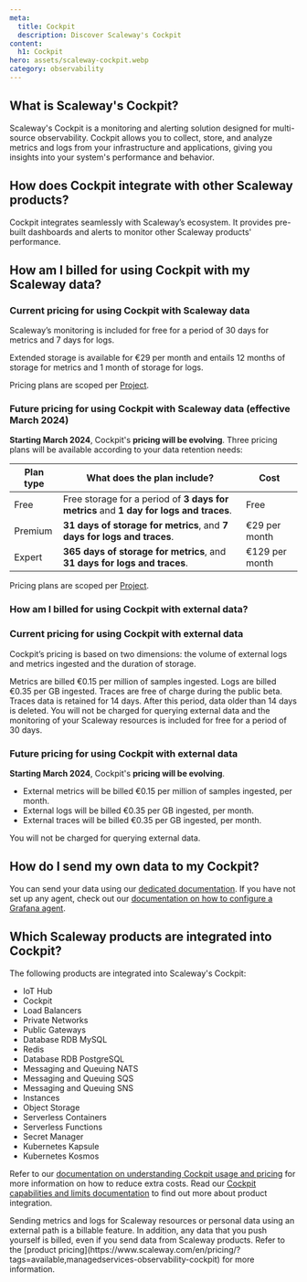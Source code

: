 ```yaml
---
meta:
  title: Cockpit
  description: Discover Scaleway's Cockpit
content:
  h1: Cockpit
hero: assets/scaleway-cockpit.webp
category: observability
---
```


## What is Scaleway's Cockpit?

Scaleway's Cockpit is a monitoring and alerting solution designed for multi-source observability. Cockpit allows you to collect, store, and analyze metrics and logs from your infrastructure and applications, giving you insights into your system's performance and behavior.

## How does Cockpit integrate with other Scaleway products?

Cockpit integrates seamlessly with Scaleway’s ecosystem. It provides pre-built dashboards and alerts to monitor other Scaleway products' performance.

## How am I billed for using Cockpit with my Scaleway data?

### Current pricing for using Cockpit with Scaleway data

Scaleway’s monitoring is included for free for a period of 30 days for metrics and 7 days for logs.

Extended storage is available for €29 per month and entails 12 months of storage for metrics and 1 month of storage for logs.

Pricing plans are scoped per [Project](/identity-and-access-management/organizations-and-projects/concepts/#project).

### Future pricing for using Cockpit with Scaleway data (effective March 2024)

**Starting March 2024**, Cockpit's **pricing will be evolving**. Three pricing plans will be available according to your data retention needs:

| Plan type | What does the plan include?                                                                                           | Cost           |
|-----------|-----------------------------------------------------------------------------------------------------------------------|----------------|
| Free      | Free storage for a period of **3 days for metrics** and **1 day for logs and traces**. | Free           |
| Premium   | **31 days of storage for metrics**, and **7 days for logs and traces**.                                               | €29 per month  |
| Expert    | **365 days of storage for metrics**, and **31 days for logs and traces**.                                             | €129 per month |

Pricing plans are scoped per [Project](/identity-and-access-management/organizations-and-projects/concepts/#project).

### How am I billed for using Cockpit with external data?

### Current pricing for using Cockpit with external data

Cockpit’s pricing is based on two dimensions: the volume of external logs and metrics ingested and the duration of storage.

Metrics are billed €0.15 per million of samples ingested.
Logs are billed €0.35 per GB ingested.
Traces are free of charge during the public beta. Traces data is retained for 14 days. After this period, data older than 14 days is deleted.
You will not be charged for querying external data and the monitoring of your Scaleway resources is included for free for a period of 30 days.

### Future pricing for using Cockpit with external data

**Starting March 2024**, Cockpit's **pricing will be evolving**.

- External metrics will be billed €0.15 per million of samples ingested, per month.
- External logs will be billed €0.35 per GB ingested, per month.
- External traces will be billed €0.35 per GB ingested, per month.

You will not be charged for querying external data.

## How do I send my own data to my Cockpit?

You can send your data using our [dedicated documentation](/observability/cockpit/how-to/send-metrics-logs-to-cockpit/).
If you have not set up any agent, check out our [documentation on how to configure a Grafana agent](/observability/cockpit/api-cli/configuring-grafana-agent/).

## Which Scaleway products are integrated into Cockpit?

The following products are integrated into Scaleway's Cockpit:

 - IoT Hub
 - Cockpit
 - Load Balancers
 - Private Networks
 - Public Gateways
 - Database RDB MySQL
 - Redis
 - Database RDB PostgreSQL
 - Messaging and Queuing NATS
 - Messaging and Queuing SQS
 - Messaging and Queuing SNS
 - Instances
 - Object Storage
 - Serverless Containers
 - Serverless Functions
 - Secret Manager
 - Kubernetes Kapsule
 - Kubernetes Kosmos

Refer to our [documentation on understanding Cockpit usage and pricing](/observability/cockpit/reference-content/understanding-cockpit-usage/) for more information on how to reduce extra costs.
Read our [Cockpit capabilities and limits documentation](/observability/cockpit/reference-content/cockpit-limitations/#product-integration-into-cockpit) to find out more about product integration.

<Message type="important">
 Sending metrics and logs for Scaleway resources or personal data using an external path is a billable feature. In addition, any data that you push yourself is billed, even if you send data from Scaleway products. Refer to the [product pricing](https://www.scaleway.com/en/pricing/?tags=available,managedservices-observability-cockpit) for more information.
</Message>
